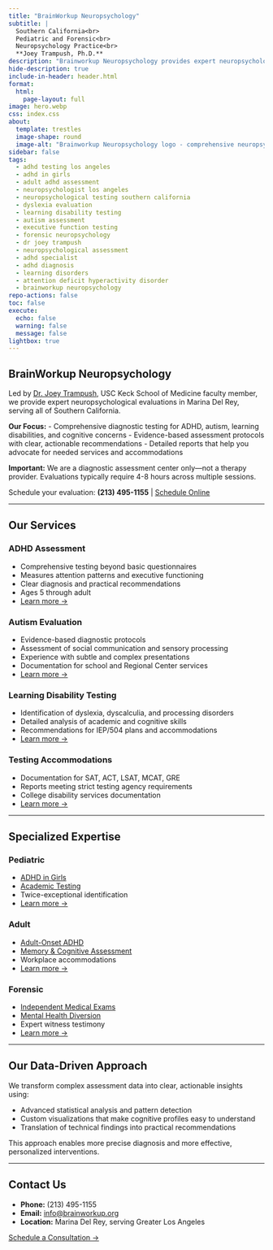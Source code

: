 ```yaml
---
title: "BrainWorkup Neuropsychology"
subtitle: |
  Southern California<br>
  Pediatric and Forensic<br>
  Neuropsychology Practice<br>
  **Joey Trampush, Ph.D.**
description: "Brainworkup Neuropsychology provides expert neuropsychological evaluations for ADHD, dyslexia, learning disorders, autism, executive function, and forensic assessments in Los Angeles and Southern California."
hide-description: true
include-in-header: header.html
format:
  html:
    page-layout: full
image: hero.webp
css: index.css
about:
  template: trestles
  image-shape: round
  image-alt: "Brainworkup Neuropsychology logo - comprehensive neuropsychological assessments in Southern California."
sidebar: false
tags:
  - adhd testing los angeles
  - adhd in girls
  - adult adhd assessment
  - neuropsychologist los angeles
  - neuropsychological testing southern california
  - dyslexia evaluation
  - learning disability testing
  - autism assessment
  - executive function testing
  - forensic neuropsychology
  - dr joey trampush
  - neuropsychological assessment
  - adhd specialist
  - adhd diagnosis
  - learning disorders
  - attention deficit hyperactivity disorder
  - brainworkup neuropsychology
repo-actions: false
toc: false
execute:
  echo: false
  warning: false
  message: false
lightbox: true
---
```


## BrainWorkup Neuropsychology

Led by [Dr. Joey Trampush](joey-trampush/index.qmd), USC Keck School of Medicine faculty member, we provide expert neuropsychological evaluations in Marina Del Rey, serving all of Southern California.

**Our Focus:**
- Comprehensive diagnostic testing for ADHD, autism, learning disabilities, and cognitive concerns
- Evidence-based assessment protocols with clear, actionable recommendations
- Detailed reports that help you advocate for needed services and accommodations

**Important:** We are a diagnostic assessment center only—not a therapy provider. Evaluations typically require 4-8 hours across multiple sessions.

Schedule your evaluation: **(213) 495-1155** | [Schedule Online](contact/index.qmd#online-inquiry)

---

## Our Services

::: {.grid}
::: {.g-col-12 .g-col-md-6}
### ADHD Assessment
- Comprehensive testing beyond basic questionnaires
- Measures attention patterns and executive functioning
- Clear diagnosis and practical recommendations
- Ages 5 through adult
- [Learn more →](adhd/index.qmd)
:::

::: {.g-col-12 .g-col-md-6}
### Autism Evaluation
- Evidence-based diagnostic protocols
- Assessment of social communication and sensory processing
- Experience with subtle and complex presentations
- Documentation for school and Regional Center services
- [Learn more →](autism/index.qmd)
:::

::: {.g-col-12 .g-col-md-6}
### Learning Disability Testing
- Identification of dyslexia, dyscalculia, and processing disorders
- Detailed analysis of academic and cognitive skills
- Recommendations for IEP/504 plans and accommodations
- [Learn more →](dyslexia/index.qmd)
:::

::: {.g-col-12 .g-col-md-6}
### Testing Accommodations
- Documentation for SAT, ACT, LSAT, MCAT, GRE
- Reports meeting strict testing agency requirements
- College disability services documentation
- [Learn more →](testing-accommodations/index.qmd)
:::
:::

----


## Specialized Expertise

:::: {.grid}
::: {.g-col-12 .g-col-md-4}
### Pediatric
- [ADHD in Girls](adhd-in-girls/index.qmd)
- [Academic Testing](testing-accommodations/index.qmd)
- Twice-exceptional identification
- [Learn more →](pediatric-neuropsychology/index.qmd)
:::

::: {.g-col-12 .g-col-md-4}
### Adult
- [Adult-Onset ADHD](adult-onset-adhd/index.qmd)
- [Memory & Cognitive Assessment](adult-neuropsychology/index.qmd)
- Workplace accommodations
- [Learn more →](adult-neuropsychology/index.qmd)
:::

::: {.g-col-12 .g-col-md-4}
### Forensic
- [Independent Medical Exams](independent-medical-exam/index.qmd)
- [Mental Health Diversion](independent-medical-exam/index.qmd#mental-health-diversion/)
- Expert witness testimony
- [Learn more →](forensic-neuropsychology/index.qmd)
:::
::::

---

## Our Data-Driven Approach

We transform complex assessment data into clear, actionable insights using:

- Advanced statistical analysis and pattern detection
- Custom visualizations that make cognitive profiles easy to understand
- Translation of technical findings into practical recommendations

This approach enables more precise diagnosis and more effective, personalized interventions.

---

## Contact Us

- **Phone:** (213) 495-1155
- **Email:** [info@brainworkup.org](mailto:info@brainworkup.org)
- **Location:** Marina Del Rey, serving Greater Los Angeles

[Schedule a Consultation →](contact/index.qmd#online-inquiry)
